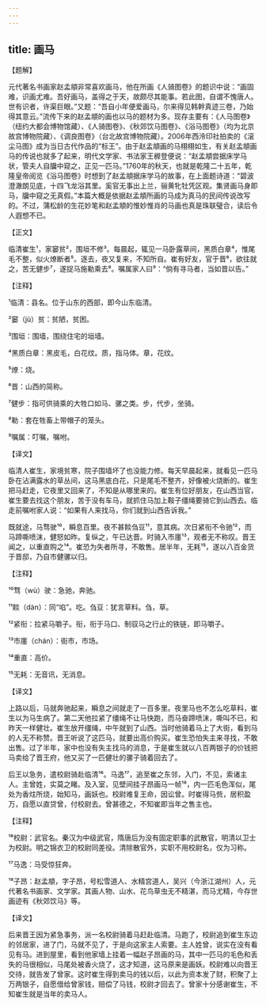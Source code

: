 ```yaml
---
---
---
```

title: 画马
---




【题解】


元代著名书画家赵孟頫非常喜欢画马，他在所画《人骑图卷》的题识中说：“画固难，识画尤难。吾好画马，盖得之于天，故颇尽其能事。若此图，自谓不愧唐人。世有识者，许渠巨眼。”又题：“吾自小年便爱画马，尔来得见韩幹真迹三卷，乃始得其意云。”流传下来的赵孟頫的画也以马的题材为多。现存主要有：《人马图卷》（纽约大都会博物馆藏）、《人骑图卷》、《秋郊饮马图卷》、《浴马图卷》（均为北京故宫博物院藏）、《调良图卷》（台北故宫博物院藏）。2006年西泠印社拍卖的《滚尘马图》成为当日古代作品的“标王”。由于赵孟頫画的马栩栩如生，有关赵孟頫画马的传说也就多了起来，明代文学家、书法家王稺登便说：“赵孟頫尝据床学马状，管夫人自牖中窥之，正见一匹马。”1760年的秋天，也就是乾隆二十五年，乾隆皇帝阅览《浴马图卷》时想到了赵孟頫据床学马的故事，在上面题诗道：“碧波澄澈朗见底，十四飞龙浴其里。奚官无事出上兰，骊黄牝牡凭区观。集贤画马身即马，牖中窥之无真假。”本篇大概是依据赵孟頫所画的马成为真马的民间传说改写的。不过，蒲松龄的生花妙笔和赵孟頫的惟妙惟肖的马画也真是珠联璧合，读后令人遐想不已。

【正文】

临清崔生¹，家窭贫²，围垣不修³。每晨起，辄见一马卧露草间，黑质白章⁴，惟尾毛不整，似火燎断者⁵。逐去，夜又复来，不知所自。崔有好友，官于晋⁶，欲往就之，苦无健步⁷，遂捉马施勒乘去⁸。嘱属家人曰⁹：“倘有寻马者，当如晋以告。”





【注释】


¹临清：县名。位于山东的西部，即今山东临清。

²窭（jù）贫：贫陋，贫困。

³围垣：围墙，围绕住宅的垣墙。

⁴黑质白章：黑皮毛，白花纹。质，指马体。章，花纹。

⁵燎：烧。

⁶晋：山西的简称。

⁷健步：指可供骑乘的大牲口如马、骡之类。步，代步，坐骑。

⁸勒：套在牲畜上带帽子的笼头。

⁹嘱属：叮嘱，嘱咐。





【译文】


临清人崔生，家境贫寒，院子围墙坏了也没能力修。每天早晨起来，就看见一匹马卧在沾满露水的草丛间，这马黑底白花，只是尾毛不整齐，好像被火烧断的。崔生把马赶走，它夜里又回来了，不知是从哪里来的。崔生有位好朋友，在山西当官，崔生要去找这个朋友，苦于没有车马，就抓住马加上鞍子缰绳要骑它到山西去。临走前嘱咐家人说：“如果有人来找马，你们就到山西告诉我。”

既就途，马骛驶¹⁰，瞬息百里。夜不甚餤刍豆¹¹，意其病。次日紧衔不令驰¹²，而马蹄嘶喷沫，健怒如昨。复纵之，午已达晋。时骑入市廛¹³，观者无不称叹。晋王闻之，以重直购之¹⁴。崔恐为失者所寻，不敢售。居半年，无耗¹⁵，遂以八百金货于晋邸，乃自市健骡以归。





【注释】


¹⁰骛（wù）驶：急驰，奔驰。

¹¹餤（dàn）：同“啗”。吃。刍豆：犹言草料。刍，草。

¹²紧衔：拉紧马嚼子。衔，衔于马口、制驭马之行止的铁链，即马嚼子。

¹³市廛（chán）：街市，市场。

¹⁴重直：高价。

¹⁵无耗：无音讯，无消息。





【译文】


上路以后，马就奔驰起来，瞬息之间就走了一百多里。夜里马也不怎么吃草料，崔生以为马生病了。第二天他拉紧了缰绳不让马快跑，而马奋蹄喷沫，嘶叫不已，和昨天一样健壮。崔生放开缰绳，中午就到了山西。当时他骑着马上了大街，看到马的人无不称赞。晋王听说了这匹马，就要出高价购买。崔生恐怕失主来寻找，不敢出售。过了半年，家中也没有失主找马的消息，于是崔生就以八百两银子的价钱把马卖给了晋王府，他又买了一匹健壮的骡子骑着回去了。

后王以急务，遣校尉骑赴临清¹⁶。马逸¹⁷，追至崔之东邻，入门，不见，索诸主人。主曾姓，实莫之睹。及入室，见壁间挂子昂画马一帧¹⁸，内一匹毛色浑似，尾处为香炷所烧，始知马，画妖也。校尉难复王命，因讼曾。时崔得马赀，居积盈万，自愿以直贷曾，付校尉去。曾甚德之，不知崔即当年之售主也。





【注释】


¹⁶校尉：武官名。秦汉为中级武官，隋唐后为没有固定职事的武散官，明清以卫士为校尉。明之锦衣卫的校尉同差役。清除散官外，实职不用校尉名，仅为习称。

¹⁷马逸：马受惊狂奔。

¹⁸子昂：赵孟頫，字子昂，号松雪道人、水精宫道人，吴兴（今浙江湖州）人，元代著名书画家、文学家。其画人物、山水、花鸟草虫无不精湛，而马尤精，今存世画迹有《秋郊饮马》等。





【译文】


后来晋王因为紧急事务，派一名校尉骑着马赶赴临清。马跑了，校尉追到崔生东边的邻居家，进了门，马就不见了，于是向这家主人索要。主人姓曾，说实在没有看见有马。进到屋里，看到他家墙上挂着一幅赵子昂画的马，其中一匹马的毛色和丢失的马很相似，马尾处被香火烧了，这才知道，这马原来是画妖。校尉难以向晋王交待，就告发了曾家。这时崔生得到卖马的钱以后，以此为资本发了财，积聚了上万两银子，自愿借给曾家钱，赔偿了马钱，校尉才回去了。曾家十分感谢崔生，不知崔生就是当年的卖马人。
